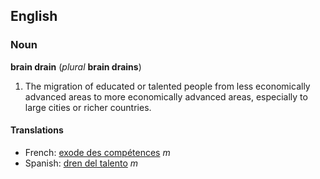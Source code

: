 ==English==
===Noun===
'''brain drain''' (''plural'' '''brain drains''')

#The migration of educated or talented people from less economically advanced areas to more economically advanced areas, especially to large cities or richer countries.

====Translations====

*French: [[exode des compétences]] ''m''
*Spanish: [[dren del talento]] ''m''